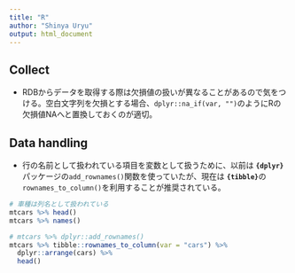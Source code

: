 ```yaml
---
title: "R"
author: "Shinya Uryu"
output: html_document
---
```


## Collect

- RDBからデータを取得する際は欠損値の扱いが異なることがあるので気をつける。空白文字列を欠損とする場合、`dplyr::na_if(var, "")`のようにRの欠損値NAへと置換しておくのが適切。

## Data handling

- 行の名前として扱われている項目を変数として扱うために、以前は **`{dplyr}`**パッケージの`add_rownames()`関数を使っていたが、現在は **`{tibble}`**の`rownames_to_column()`を利用することが推奨されている。

```r
# 車種は列名として扱われている
mtcars %>% head()
mtcars %>% names()

# mtcars %>% dplyr::add_rownames()
mtcars %>% tibble::rownames_to_column(var = "cars") %>% 
  dplyr::arrange(cars) %>% 
  head()
```

